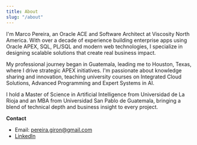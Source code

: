 ```yaml
---
title: About
slug: "/about"
---
```


I'm Marco Pereira, an Oracle ACE and Software Architect at Viscosity North America. With over a decade of experience building enterprise apps using Oracle APEX, SQL, PL/SQL and modern web technologies, I specialize in designing scalable solutions that create real business impact.

My professional journey began in Guatemala, leading me to Houston, Texas, where I drive strategic APEX initiatives. I'm passionate about knowledge sharing and innovation, teaching university courses on Integrated Cloud Solutions, Advanced Programming and Expert Systems in AI.

I hold a Master of Science in Artificial Intelligence from Universidad de La Rioja and an MBA from Universidad San Pablo de Guatemala, bringing a blend of technical depth and business insight to every project.

**Contact**

- Email: [pereira.giron@gmail.com](mailto:pereira.giron@gmail.com)
- [LinkedIn](https://www.linkedin.com/in/marcopereira-740022122)

